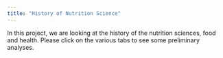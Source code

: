 ```yaml
---
title: "History of Nutrition Science"
---
```


In this project, we are looking at the history of the nutrition sciences, food and health. Please click on the various tabs to see some preliminary analyses.  